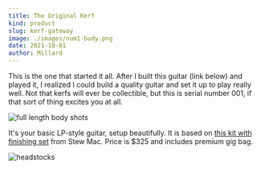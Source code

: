 ```yaml
---
title: The Original Kerf
kind: product
slug: kerf-gateway
image: ./images/num1-body.png
date: 2021-10-01
author: Millard
---
```


This is the one that started it all. After I built this guitar (link below) and played it, 
I realized I could build a quality guitar and set it up to play really well. Not that kerfs
will ever be collectible, but this is serial number 001, if that sort of thing excites you at all.

![full length body shots](images/num1-full.png)

It's your basic LP-style guitar, setup beautifully. It is based on <a href="https://www.stewmac.com/kits-and-projects/instrument-kits/electric-guitar-kits/lp-style-electric-guitar-kits" target="_blank"> this kit with finishing set</a> from Stew Mac. Price is $325 and includes premium gig bag.

![headstocks](images/num1-montage.png)
